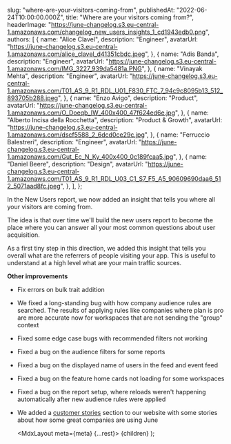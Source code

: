 
  slug: "where-are-your-visitors-coming-from",
  publishedAt: "2022-06-24T10:00:00.000Z",
  title: "Where are your visitors coming from?",
  headerImage:
    "https://june-changelog.s3.eu-central-1.amazonaws.com/changelog_new_users_insights_1_cd1943edb0.png",
  authors: [
    {
      name: "Alice Clavel",
      description: "Engineer",
      avatarUrl:
        "https://june-changelog.s3.eu-central-1.amazonaws.com/alice_clavel_d41351cbdc.jpeg",
    },
    {
      name: "Adis Banda",
      description: "Engineer",
      avatarUrl:
        "https://june-changelog.s3.eu-central-1.amazonaws.com/IMG_3227_939da5481a.PNG",
    },
    {
      name: "Vinayak Mehta",
      description: "Engineer",
      avatarUrl:
        "https://june-changelog.s3.eu-central-1.amazonaws.com/T01_AS_9_R1_RDL_U01_F830_FTC_7_94c9c8095b13_512_893705b288.jpeg",
    },
    {
      name: "Enzo Avigo",
      description: "Product",
      avatarUrl:
        "https://june-changelog.s3.eu-central-1.amazonaws.com/O_Doeqb_IW_400x400_47f624ed6e.jpg",
    },
    {
      name: "Alberto Incisa della Rocchetta",
      description: "Product & Growth",
      avatarUrl:
        "https://june-changelog.s3.eu-central-1.amazonaws.com/dscf5588_2_6dcd0ce29c.jpg",
    },
    {
      name: "Ferruccio Balestreri",
      description: "Engineer",
      avatarUrl:
        "https://june-changelog.s3.eu-central-1.amazonaws.com/Gut_Ec_N_Ky_400x400_0c189fcaa5.jpg",
    },
    {
      name: "Daniel Beere",
      description: "Design",
      avatarUrl:
        "https://june-changelog.s3.eu-central-1.amazonaws.com/T01_AS_9_R1_RDL_U03_C1_S7_F5_A5_90609690daa6_512_5071aad8fc.jpeg",
    },
  ],
};

In the New Users report, we now added an insight that tells you where all your visitors are coming from.

The idea is that over time we'll build the new users report to become the place where you can answer all your most common questions about user acquisition.

As a first tiny step in this direction, we added this insight that tells you overall what are the referrers of people visiting your app. This is useful to understand at a high level what are your main traffic sources.

**Other improvements**

- Fix errors on bulk trait addition
- We fixed a long-standing bug with how company audience rules are searched. The results of applying rules like companies where plan is pro are more accurate now for workspaces that are not sending the "group" context
- Fixed some edge case bugs with recommended filters not working
- Fixed a bug on the audience filters for some reports
- Fixed a bug on the displayed name of users in the feed and event feed
- Fixed a bug on the feature home cards not loading for some workspaces
- Fixed a bug on the report setup, where reloads weren't happening automatically after new audience rules were applied
- We added a [customer stories](https://www.june.so/customer-stories) section to our website with some stories about how some great companies are using June

  <MdxLayout meta={meta} {...rest}>
    {children}
  </MdxLayout>
);

